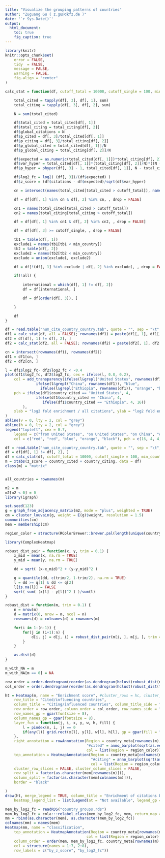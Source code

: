 ```yaml
---
title: "Visualize the grouping patterns of countries"
author: "Zuguang Gu ( z.gu@dkfz.de )"
date: '`r Sys.Date()`'
output: 
  html_document:
    toc: true
    fig_caption: true
---
```


```r
library(knitr)
knitr::opts_chunk$set(
    error = FALSE,
    tidy  = FALSE,
    message = FALSE,
    warning = FALSE,
    fig.align = "center"
)
```


```r
calc_stat = function(df, cutoff_total = 10000, cutoff_single = 100, min_country = 0, neighbour = 20, all = FALSE) {

	total_cited = tapply(df[, 3], df[, 1], sum)
	total_citing = tapply(df[, 3], df[, 2], sum)

	N = sum(total_cited)

	df$total_cited = total_cited[df[, 1]]
	df$total_citing = total_citing[df[, 2]]
	df$global_citations = N
	df$p_cited = df[, 3]/total_cited[df[, 1]]
	df$p_citing = df[, 3]/total_citing[df[, 2]]
	df$p_global_cited = total_cited[df[, 1]]/N
	df$p_global_citing = total_citing[df[, 2]]/N

	df$expected = as.numeric(total_cited[df[, 1]])*total_citing[df[, 2]]/N
	df$var_hyper = total_cited[df[, 1]]*(total_citing[df[, 2]]/N)*((N - total_citing[df[, 2]])/N)*((N - total_cited[df[, 1]])/(N-1))
	df$p_hyper = phyper(df[, 3] - 1, total_cited[df[, 1]], N - total_cited[df[, 1]], total_citing[df[, 2]], lower.tail = FALSE)

	df$log2_fc = log2( (df[, 3])/(df$expected) )
	df$z_score = (df$citations - df$expected)/sqrt(df$var_hyper)

	cn = intersect(names(total_cited[total_cited > cutoff_total]), names(total_citing[total_citing > cutoff_total]))

	df = df[df[, 1] %in% cn & df[, 2] %in% cn, , drop = FALSE]

	cn1 = names(total_cited[total_cited > cutoff_total])
	cn2 = names(total_citing[total_citing > cutoff_total])

	df = df[df[, 1] %in% cn1 & df[, 2] %in% cn2, , drop = FALSE]

	df = df[df[, 3] >= cutoff_single, , drop = FALSE]

	tb1 = table(df[, 1])
	exclude1 = names(tb1[tb1 < min_country])
	tb2 = table(df[, 2])
	exclude2 = names(tb2[tb2 < min_country])
	exclude = union(exclude1, exclude2)

	df = df[!(df[, 1] %in% exclude | df[, 2] %in% exclude), , drop = FALSE]

	if(!all) {
		
		international = which(df[, 1] != df[, 2])
		df = df[international, ]

		df = df[order(df[, 3]), ]

	}

	df
}
```


```r
df = read.table("num_cite_country_country.tab", quote = "", sep = "\t", header = TRUE)
df1 = calc_stat(df, all = FALSE); rownames(df1) = paste(df1[, 1], df1[, 2], sep = "-")
df2 = df[df[, 1] != df[, 2], ]
df2 = calc_stat(df2, all = FALSE); rownames(df2) = paste(df2[, 1], df2[, 2], sep = "-")

cn = intersect(rownames(df1), rownames(df2))
df1 = df1[cn, ]
df2 = df2[cn, ]

l = df1$log2_fc- df2$log2_fc < -0.4
plot(df1$log2_fc, df2$log2_fc, cex = ifelse(l, 0.8, 0.2), 
	col = add_transparency(ifelse(l&grepl("United States", rownames(df1)), "red", 
		      ifelse(l&grepl("China", rownames(df1)), "blue", 
		      	ifelse(l&grepl("Ethiopia", rownames(df1)), "orange", "black"))), 0.25),
	pch = ifelse(df1$country_cited == "United States", 4, 
		      ifelse(df1$country_cited == "China", 4,
		      	 ifelse(df1$country_cited == "Ethiopia", 4, 16))
		),
	xlab = "log2 fold enrichment / all citations", ylab = "log2 fold enrichment / international citations", main = "compare universe"
)
abline(v = 0, lty = 2, col = "grey")
abline(h = 0, lty = 2, col = "grey")
legend("topleft", cex = 0.7,
	legend = c("from United States", "on United States", "on China", "on Ethiopia", "others"), 
	col = c("red", "red", "blue", "orange", "black"), pch = c(16, 4, 4, 4, 16))
```



```r
df = read.table("num_cite_country_country.tab", quote = "", sep = "\t", header = TRUE)
df = df[df[, 1] != df[, 2], ]
df = calc_stat(df, cutoff_total = 10000, cutoff_single = 100, min_country = 24, all = FALSE)
m = xtabs(z_score ~ country_cited + country_citing, data = df)
class(m) = "matrix"


all_countries = rownames(m)

m2 = m
m2[m2 < 0] = 0
library(igraph)

set.seed(123)
g = graph_from_adjacency_matrix(m2, mode = "plus", weighted = TRUE)
cm = cluster_louvain(g, weight = E(g)$weight, resolution = 1.5)
communities(cm)
mem = membership(cm)

region_color = structure(RColorBrewer::brewer.pal(length(unique(country_meta$region)), "Set3"), names = unique(country_meta$region))

library(ComplexHeatmap)

robust_dist_pair = function(x, y, trim = 0.1) {
	x_mid = mean(x, na.rm = TRUE)
	y_mid = mean(y, na.rm = TRUE)

	dd = sqrt( (x-x_mid)^2 + (y-y_mid)^2 )

	q = quantile(dd, c(trim/2, 1-trim/2), na.rm = TRUE)
	l = dd >= q[1] & dd <= q[2]
	l[is.na(l)] = FALSE
	sqrt( sum( (x[l] - y[l])^2 ) )/sum(l)
}

robust_dist = function(m, trim = 0.1) {
	n = nrow(m)
	d = matrix(0, nrow = n, ncol = n)
	rownames(d) = colnames(d) = rownames(m)

	for(i in 1:(n-1)) {
		for(j in (i+1):n) {
			d[i, j] = d[j, i] = robust_dist_pair(m[i, ], m[j, ], trim = trim)
		}
	}

	as.dist(d)
}

m_with_NA = m
m_with_NA[m == 0] = NA

row_order = order.dendrogram(reorder(as.dendrogram(hclust(robust_dist(m_with_NA))), -rowMeans(m_with_NA, na.rm = TRUE)))
col_order = order.dendrogram(reorder(as.dendrogram(hclust(robust_dist(t(m_with_NA)))), -colMeans(m_with_NA, na.rm = TRUE)))

ht = Heatmap(m, name = "Enrichment score", #cluster_rows = hc, cluster_columns = hc,
	row_title = "Cited/influencing countries",
	column_title = "Citing/influenced countries", column_title_side = "bottom",
	row_order = row_order, column_order = col_order, row_names_side = "left",
	row_names_gp = gpar(fontsize = 8),
	column_names_gp = gpar(fontsize = 8),
	layer_fun = function(j, i, x, y, w, h, fill) {
		l = pindex(m, i, j) == 0
		if(any(l)) grid.rect(x[l], y[l], w[l], h[l], gp = gpar(fill = "#DDDDDD", col = "#DDDDDD"))
	},
	right_annotation = rowAnnotation(Region = country_meta[rownames(m), "region"], 
		                             "#cited" = anno_barplot(sqrt(as.vector(n_cited[rownames(m)])), ylim = c(0, 8000), axis_param = list(at = c(0,2000,4000,6000,8000), labels = c("0", "4M", "16M", "36M", "64M"))),
		                             col = list(Region = region_color)),
	top_annotation = HeatmapAnnotation(Region = country_meta[colnames(m), "region"], 
		                               "#citing" = anno_barplot(sqrt(as.vector(n_citing[colnames(m)])), ylim = c(0, 8000), axis_param = list(at = c(0,2000,4000,6000,8000), labels = c("0", "4M", "16M", "36M", "64M"))),
		                               col = list(Region = region_color)),
	cluster_row_slices = FALSE, cluster_column_slices = FALSE,
	row_split = factor(as.character(mem[rownames(m)])),
	column_split = factor(as.character(mem[colnames(m)])),
	border = "black"

)
draw(ht, merge_legend = TRUE, column_title = "Enrichment of citations between countries",
	heatmap_legend_list = list(Legend(at = "Not available", legend_gp = gpar(fill = "#DDDDDD"))))
```


```r
mem_by_log2_fc = readRDS("country_groups.rds")
mem_by_log2_fc = cola:::relabel_class(mem_by_log2_fc, mem, return_map = FALSE)
mm = rbind(as.character(mem), as.character(mem_by_log2_fc))
colnames(mm) = names(mem)
Heatmap(mm, name = "classification",
	top_annotation = HeatmapAnnotation(Region = country_meta[rownames(m), "region"], 
		                             col = list(Region = region_color)),
	column_order = order(mem, mem_by_log2_fc, country_meta[rownames(m), "region"]),
	col = structure(names = 1:7, 2:8),
	row_labels = c("by_z_score", "by_log2_fc"))
```

